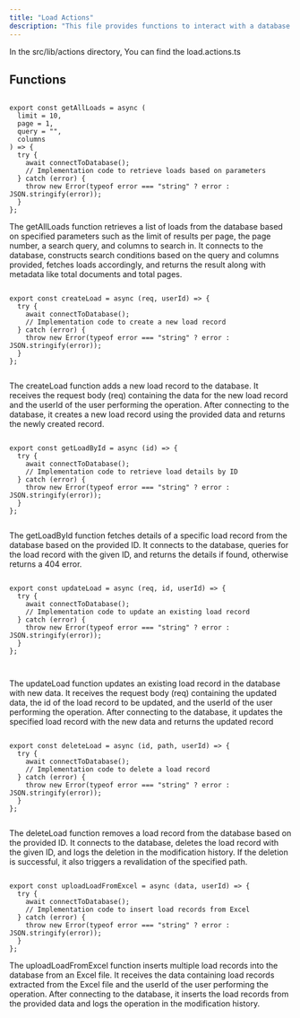```yaml
---
title: "Load Actions"
description: "This file provides functions to interact with a database for managing load records, including fetching, creating, updating, and deleting records, as well as uploading records from Excel files, with logging of operations for modification history."
---
```


In the <Highlight>src/lib/actions</Highlight> directory, You can find the <Highlight>load.actions.ts</Highlight>

## Functions

```tsx:getAllLoads

export const getAllLoads = async (
  limit = 10,
  page = 1,
  query = "",
  columns
) => {
  try {
    await connectToDatabase();
    // Implementation code to retrieve loads based on parameters
  } catch (error) {
    throw new Error(typeof error === "string" ? error : JSON.stringify(error));
  }
};

```
The getAllLoads function retrieves a list of loads from the database based on specified parameters such as the limit of results per page, the page number, a search query, and columns to search in. It connects to the database, constructs search conditions based on the query and columns provided, fetches loads accordingly, and returns the result along with metadata like total documents and total pages.

```tsx:createLoad 

export const createLoad = async (req, userId) => {
  try {
    await connectToDatabase();
    // Implementation code to create a new load record
  } catch (error) {
    throw new Error(typeof error === "string" ? error : JSON.stringify(error));
  }
};
 

```
The createLoad function adds a new load record to the database. It receives the request body (req) containing the data for the new load record and the userId of the user performing the operation. After connecting to the database, it creates a new load record using the provided data and returns the newly created record.

```tsx:getLoadById

export const getLoadById = async (id) => {
  try {
    await connectToDatabase();
    // Implementation code to retrieve load details by ID
  } catch (error) {
    throw new Error(typeof error === "string" ? error : JSON.stringify(error));
  }
};


```
The getLoadById function fetches details of a specific load record from the database based on the provided ID. It connects to the database, queries for the load record with the given ID, and returns the details if found, otherwise returns a 404 error.

```tsx:updateLoad 

export const updateLoad = async (req, id, userId) => {
  try {
    await connectToDatabase();
    // Implementation code to update an existing load record
  } catch (error) {
    throw new Error(typeof error === "string" ? error : JSON.stringify(error));
  }
};



```

The updateLoad function updates an existing load record in the database with new data. It receives the request body (req) containing the updated data, the id of the load record to be updated, and the userId of the user performing the operation. After connecting to the database, it updates the specified load record with the new data and returns the updated record

```tsx:deleteLoad

export const deleteLoad = async (id, path, userId) => {
  try {
    await connectToDatabase();
    // Implementation code to delete a load record
  } catch (error) {
    throw new Error(typeof error === "string" ? error : JSON.stringify(error));
  }
};


```
The deleteLoad function removes a load record from the database based on the provided ID. It connects to the database, deletes the load record with the given ID, and logs the deletion in the modification history. If the deletion is successful, it also triggers a revalidation of the specified path.

```tsx:uploadGeneratorFromExcel

export const uploadLoadFromExcel = async (data, userId) => {
  try {
    await connectToDatabase();
    // Implementation code to insert load records from Excel
  } catch (error) {
    throw new Error(typeof error === "string" ? error : JSON.stringify(error));
  }
};

```
The uploadLoadFromExcel function inserts multiple load records into the database from an Excel file. It receives the data containing load records extracted from the Excel file and the userId of the user performing the operation. After connecting to the database, it inserts the load records from the provided data and logs the operation in the modification history.